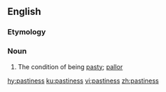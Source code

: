 ==English==

===Etymology===
{{suffix|en|pasty|ness}}

===Noun===
{{en-noun|-}}

# The condition of being [[pasty]]; [[pallor]]

[[hy:pastiness]]
[[ku:pastiness]]
[[vi:pastiness]]
[[zh:pastiness]]